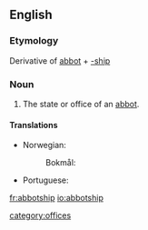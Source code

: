 ==English==

===Etymology===
Derivative of [[abbot]] + [[-ship]]

===Noun===
{{en-noun}}

# The state or office of an [[abbot]].

====Translations====
{{trans-top|the state or office of an abbot}}
* Norwegian:
*: Bokmål: {{t-|no|abbedverdighet}}
{{trans-mid}}
* Portuguese: {{t-|pt|abbadia}}
{{trans-bottom}}

[[fr:abbotship]]
[[io:abbotship]]

[[category:offices]]